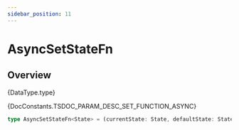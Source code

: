 ```yaml
---
sidebar_position: 11
---
```



# AsyncSetStateFn

## Overview

<TypeDisplay>{DataType.type}</TypeDisplay>

<MarkdownWrapper>{DocConstants.TSDOC_PARAM_DESC_SET_FUNCTION_ASYNC}</MarkdownWrapper>

```ts
type AsyncSetStateFn<State> = (currentState: State, defaultState: State) => State | Promise<State>
```
